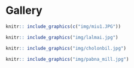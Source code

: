 # Gallery {- #gallery}

```r
knitr:: include_graphics(c("img/miu1.JPG"))
```

```r
knitr:: include_graphics("img/lalmai.jpg")
``` 

```r
knitr:: include_graphics("img/cholonbil.jpg")
``` 

```r
knitr:: include_graphics("img/pabna_mill.jpg")
```

